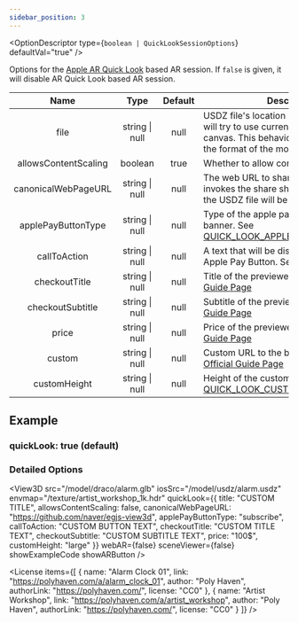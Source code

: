 ```yaml
---
sidebar_position: 3
---
```



<OptionDescriptor type={`boolean | QuickLookSessionOptions`} defaultVal="true" />

Options for the [Apple AR Quick Look](https://developer.apple.com/augmented-reality/quick-look/) based AR session.
If `false` is given, it will disable AR Quick Look based AR session.

|Name|Type|Default|Description|
|:---:|:---:|:---:|---|
|file|string \| null|null|USDZ file's location URL. If `null` is given, it will try to use current model shown on the canvas. This behavior only works when the format of the model shown is "usdz".|
|allowsContentScaling|boolean|true|Whether to allow content scaling.|
|canonicalWebPageURL|string \| null|null|The web URL to share when the user invokes the share sheet. If `null` is given, the USDZ file will be shared.|
|applePayButtonType|string \| null|null|Type of the apple pay button in the banner. See [QUICK_LOOK_APPLE_PAY_BUTTON_TYPE](/docs/api/QUICK_LOOK_APPLE_PAY_BUTTON_TYPE)|
|callToAction|string \| null|null|A text that will be displayed instead of Apple Pay Button. See [Official Guide Page](https://developer.apple.com/documentation/arkit/adding_an_apple_pay_button_or_a_custom_action_in_ar_quick_look#3405143)|
|checkoutTitle|string \| null|null|Title of the previewed item. See [Official Guide Page](https://developer.apple.com/documentation/arkit/adding_an_apple_pay_button_or_a_custom_action_in_ar_quick_look#3405142)|
|checkoutSubtitle|string \| null|null|Subtitle of the previewed item. See [Official Guide Page](https://developer.apple.com/documentation/arkit/adding_an_apple_pay_button_or_a_custom_action_in_ar_quick_look#3405142)|
|price|string \| null|null|Price of the previewed item. See [Official Guide Page](https://developer.apple.com/documentation/arkit/adding_an_apple_pay_button_or_a_custom_action_in_ar_quick_look#3405142)|
|custom|string \| null|null|Custom URL to the banner HTML. See [Official Guide Page](https://developer.apple.com/documentation/arkit/adding_an_apple_pay_button_or_a_custom_action_in_ar_quick_look#3402837)|
|customHeight|string \| null|null|Height of the custom banner. See [QUICK_LOOK_CUSTOM_BANNER_SIZE](/docs/api/QUICK_LOOK_CUSTOM_BANNER_SIZE)|

## Example
### quickLook: true (default)
<View3D src="/model/draco/alarm.glb" iosSrc="/model/usdz/alarm.usdz" envmap="/texture/artist_workshop_1k.hdr" quickLook={true} webAR={false} sceneViewer={false} showExampleCode showARButton />

### Detailed Options
<View3D src="/model/draco/alarm.glb" iosSrc="/model/usdz/alarm.usdz" envmap="/texture/artist_workshop_1k.hdr" quickLook={{
  title: "CUSTOM TITLE",
  allowsContentScaling: false,
  canonicalWebPageURL: "https://github.com/naver/egjs-view3d",
  applePayButtonType: "subscribe",
  callToAction: "CUSTOM BUTTON TEXT",
  checkoutTitle: "CUSTOM TITLE TEXT",
  checkoutSubtitle: "CUSTOM SUBTITLE TEXT",
  price: "100$",
  customHeight: "large"
}} webAR={false} sceneViewer={false} showExampleCode showARButton />

<License items={[
  {
    name: "Alarm Clock 01",
    link: "https://polyhaven.com/a/alarm_clock_01",
    author: "Poly Haven",
    authorLink: "https://polyhaven.com/",
    license: "CC0"
  },
  {
    name: "Artist Workshop",
    link: "https://polyhaven.com/a/artist_workshop",
    author: "Poly Haven",
    authorLink: "https://polyhaven.com/",
    license: "CC0"
  }
]} />

